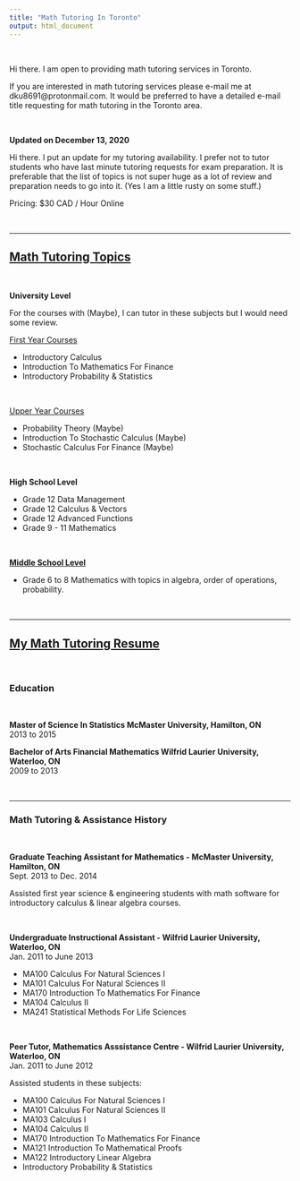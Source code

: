 ```yaml
---
title: "Math Tutoring In Toronto"
output: html_document
---
```


&nbsp;

Hi there. I am open to providing math tutoring services in Toronto. 


If you are interested in math tutoring services please e-mail me at dku8691@protonmail.com. It would be preferred to have a detailed e-mail title requesting for math tutoring in the Toronto area.


&nbsp;

**Updated on December 13, 2020**

Hi there. I put an update for my tutoring availability. I prefer not to tutor students who have last minute tutoring requests for exam preparation. It is preferable that the list of topics is not super huge as a lot of review and preparation needs to go into it. (Yes I am a little rusty on some stuff.)

Pricing: $30 CAD / Hour Online

&nbsp;

---

## <u>Math Tutoring Topics</u>


&nbsp;

**University Level**

For the courses with (Maybe), I can tutor in these subjects but I would need some review.

<u>First Year Courses</u>

* Introductory Calculus 
* Introduction To Mathematics For Finance
* Introductory Probability & Statistics

&nbsp;

<u>Upper Year Courses</u>

* Probability Theory (Maybe)
* Introduction To Stochastic Calculus (Maybe)
* Stochastic Calculus For Finance (Maybe)

&nbsp;

**High School Level**

* Grade 12 Data Management
* Grade 12 Calculus & Vectors
* Grade 12 Advanced Functions
* Grade 9 - 11 Mathematics

&nbsp;

**<u>Middle School Level**</u>

* Grade 6 to 8 Mathematics with topics in algebra, order of operations, probability.

&nbsp;

---

## <u>My Math Tutoring Resume</u>


&nbsp;
	
### Education

&nbsp;

**Master of Science In Statistics 
McMaster University, Hamilton, ON**                                 
2013 to 2015

**Bachelor of Arts Financial Mathematics
Wilfrid Laurier University, Waterloo, ON**         
2009 to 2013              

&nbsp;

---

### Math Tutoring & Assistance History

&nbsp;

**Graduate Teaching Assistant for Mathematics                                       - McMaster University, Hamilton, ON**      
Sept. 2013 to Dec. 2014 

Assisted first year science & engineering students with math software for introductory calculus & linear algebra courses.

&nbsp;

**Undergraduate Instructional Assistant                                          - Wilfrid Laurier University, Waterloo, ON**      
Jan. 2011 to June 2013 

* MA100 Calculus For Natural Sciences I
* MA101 Calculus For Natural Sciences II
* MA170 Introduction To Mathematics For Finance
* MA104 Calculus II
* MA241 Statistical Methods For Life Sciences

&nbsp;

**Peer Tutor, Mathematics Asssistance Centre                                         - Wilfrid Laurier University, Waterloo, ON**  
Jan. 2011 to June 2012

Assisted students in these subjects:

* MA100 Calculus For Natural Sciences I
* MA101 Calculus For Natural Sciences II
* MA103 Calculus I
* MA104 Calculus II
* MA170 Introduction To Mathematics For Finance
* MA121 Introduction To Mathematical Proofs
* MA122 Introductory Linear Algebra
* Introductory Probability & Statistics




